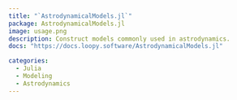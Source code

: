 ```yaml
---
title: "`AstrodynamicalModels.jl`"
package: AstrodynamicalModels.jl
image: usage.png
description: Construct models commonly used in astrodynamics.
docs: "https://docs.loopy.software/AstrodynamicalModels.jl"

categories: 
  - Julia
  - Modeling
  - Astrodynamics
---
```

